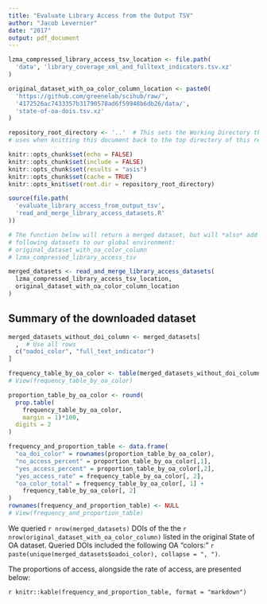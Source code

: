 ```yaml
---
title: "Evaluate Library Access from the Output TSV"
author: "Jacob Levernier"
date: "2017"
output: pdf_document
---
```


```r
lzma_compressed_library_access_tsv_location <- file.path(
  'data', 'library_coverage_xml_and_fulltext_indicators.tsv.xz'
)

original_dataset_with_oa_color_column_location <- paste0(
  'https://github.com/greenelab/scihub/raw/',
  '4172526ac7433357b31790578ad6f59948b6db26/data/',
  'state-of-oa-dois.tsv.xz'
)

repository_root_directory <- '..'  # This sets the Working Directory that knitr
# uses when knitting this document back to the top directory of this repository.
```

```r
knitr::opts_chunk$set(echo = FALSE)
knitr::opts_chunk$set(include = FALSE)
knitr::opts_chunk$set(results = "asis")
knitr::opts_chunk$set(cache = TRUE)
knitr::opts_knit$set(root.dir = repository_root_directory)
```

```r
source(file.path(
  'evaluate_library_access_from_output_tsv',
  'read_and_merge_library_access_datasets.R'
))

# The function below will return a merged dataset, but will *also* add the
# following datasets to our global environment:
# original_dataset_with_oa_color_column
# lzma_compressed_library_access_tsv

merged_datasets <- read_and_merge_library_access_datasets(
  lzma_compressed_library_access_tsv_location,
  original_dataset_with_oa_color_column_location
)
```

## Summary of the downloaded dataset

```r
merged_datasets_without_doi_column <- merged_datasets[
  ,  # Use all rows
  c("oadoi_color", "full_text_indicator")
]

frequency_table_by_oa_color <- table(merged_datasets_without_doi_column)
# View(frequency_table_by_oa_color)

proportion_table_by_oa_color <- round(
  prop.table(
    frequency_table_by_oa_color,
    margin = 1)*100,
  digits = 2
)

frequency_and_proportion_table <- data.frame(
  "oa_doi_color" = rownames(proportion_table_by_oa_color),
  "no_access_percent" = proportion_table_by_oa_color[,1],
  "yes_access_percent" = proportion_table_by_oa_color[,2],
  "yes_access_rate" = frequency_table_by_oa_color[, 2],
  "oa_color_total" = frequency_table_by_oa_color[, 1] +
    frequency_table_by_oa_color[, 2]
)
rownames(frequency_and_proportion_table) <- NULL
# View(frequency_and_proportion_table)
```

We queried `r nrow(merged_datasets)` DOIs of the the `r nrow(original_dataset_with_oa_color_column)` listed in the original State of OA dataset.
Queried DOIs included the following OA "colors:" `r paste(unique(merged_datasets$oadoi_color), collapse = ", ")`.

The proportions of access, alongside the rate of access, are presented below:

`r knitr::kable(frequency_and_proportion_table, format = "markdown")`
